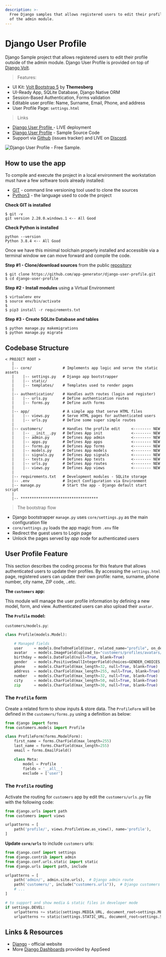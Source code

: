 ```yaml
---
description: >-
  Free Django samples that allows registered users to edit their profile outside
  of the admin module.
---
```


# Django User Profile

Django Sample project that allows registered users to edit their profile outside of the admin module. Django User Profile is provided on top of [Django Volt](https://github.com/app-generator/django-dashboard-volt).

> Features:

- UI Kit: [Volt Bootstrap 5](https://themesberg.com/product/admin-dashboard/volt-bootstrap-5-dashboard) by **Themesberg**
- UI-Ready App, SQLite Database, Django Native ORM
- Session-Based Authentication, Forms validation
- Editable user profile: Name, Surname, Email, Phone, and address
- User Profile Page: `settings.html`

> Links

- [Django User Profile ](https://django-user-profile.appseed-srv1.com/) - LIVE deployment
- [Django User Profile](https://github.com/app-generator/django-user-profile) - Sample Source Code
- Support via [Github](https://github.com/app-generator/django-user-profile/issues) (issues tracker) and LIVE on [Discord](https://discord.gg/fZC6hup).

![Django User Profile - Free Sample.](../../../static/assets/docs-sample-django-user-profile.jpg)

## How to use the app

To compile and execute the project in a local environment the workstation must have a few software tools already installed:

- [GIT](https://git-scm.com/) - command line versioning tool used to clone the sources
- [Python3](https://www.python.org/) - the language used to code the project

**Check GIT is installed**

```
$ git -v
git version 2.28.0.windows.1 <-- All Good
```

**Check Python is installed**

```
python --version
Python 3.8.4 <-- All Good
```

Once we have this minimal toolchain properly installed and accessible via a terminal window we can move forward and compile the code.

**Step #1 - Clone/download sources** from the public [repository ](https://github.com/app-generator/django-user-profile)

```
$ git clone https://github.com/app-generator/django-user-profile.git
$ cd django-user-profile
```

**Step #2 - Install modules** using a Virtual Environment

```
$ virtualenv env
$ source env/bin/activate
$
$ pip3 install -r requirements.txt
```

**Step #3 - Create SQLite Database and tables**

```
$ python manage.py makemigrations
$ python manage.py migrate
```

## Codebase Structure

```
< PROJECT ROOT >
   |
   |-- core/              # Implements app logic and serve the static assets
   |    |-- settings.py   # Django app bootstrapper
   |    |-- static/
   |    |-- templates/    # Templates used to render pages
   |
   |-- authentication/    # Handles auth routes (login and register)
   |    |-- urls.py       # Define authentication routes
   |    |-- forms.py      # Define auth forms
   |
   |-- app/               # A simple app that serve HTML files
   |    |-- views.py      # Serve HTML pages for authenticated users
   |    |-- urls.py       # Define some super simple routes
   |
   |-- customers/         # Handles the profile edit     <-------- NEW
   |    |-- __init__.py   # Defines App init             <-------- NEW
   |    |-- admin.py      # Defines App admin            <-------- NEW
   |    |-- apps.py       # Defines App apps             <-------- NEW
   |    |-- forms.py      # Defines App forms            <-------- NEW
   |    |-- models.py     # Defines App models           <-------- NEW
   |    |-- signals.py    # Defines App signals          <-------- NEW
   |    |-- tests.py      # Defines App tests            <-------- NEW
   |    |-- urls.py       # Defines App routes           <-------- NEW
   |    |-- views.py      # Defines App views            <-------- NEW
   |
   |-- requirements.txt   # Development modules - SQLite storage
   |-- .env               # Inject Configuration via Environment
   |-- manage.py          # Start the app - Django default start script
   |
   |-- ***********************************
```

> The bootstrap flow

- Django bootstrapper `manage.py` uses `core/settings.py` as the main configuration file
- `core/settings.py` loads the app magic from `.env` file
- Redirect the guest users to Login page
- Unlock the pages served by _app_ node for authenticated users

## User Profile Feature

This section describes the coding process for this feature that allows authenticated users to update their profiles. By accessing the `settings.html` page, registered users can update their own profile: name, surname, phone number, city name, ZIP code, ..etc.

**The `customers` app:**

This module will manage the user profile information by defining a new model, form, and view. Authenticated users can also upload their `avatar`.

**The `Profile` model:**

`customers/models.py`:

```python
class Profile(models.Model):

    # Managed fields
    user     = models.OneToOneField(User, related_name="profile", on_delete=models.CASCADE)
    avatar   = models.ImageField(upload_to="customers/profiles/avatars/", null=True, blank=True)
    birthday = models.DateField(null=True, blank=True)
    gender   = models.PositiveSmallIntegerField(choices=GENDER_CHOICES, null=True, blank=True)
    phone    = models.CharField(max_length=32, null=True, blank=True)
    address  = models.CharField(max_length=255, null=True, blank=True)
    number   = models.CharField(max_length=32, null=True, blank=True)
    city     = models.CharField(max_length=50, null=True, blank=True)
    zip      = models.CharField(max_length=30, null=True, blank=True)
```

### The `Profile` form

Create a related form to show inputs & store data. The `ProfileForm` will be defined in the `customers/forms.py` using a definition as below:

```python
from django import forms
from customers.models import Profile

class ProfileForm(forms.ModelForm):
    first_name = forms.CharField(max_length=255)
    last_name = forms.CharField(max_length=255)
    email = forms.EmailField()

    class Meta:
        model = Profile
        fields = '__all__'
        exclude = ['user']
```

### The `Profile` routing

Activate the routing for `customers` app by edit the `customers/urls.py` file with the following code:

```python
from django.urls import path
from customers import views

urlpatterns = [
    path('profile/', views.ProfileView.as_view(), name='profile'),
]
```

**Update `core/urls`** to include `customers` urls:

```python
from django.conf import settings
from django.contrib import admin
from django.conf.urls.static import static
from django.urls import path, include

urlpatterns = [
    path('admin/', admin.site.urls),  # Django admin route
    path('customers/', include("customers.urls")),  # Django customers route
    # ...
]

# to support and show media & static files in developer mode
if settings.DEVEL:
    urlpatterns += static(settings.MEDIA_URL, document_root=settings.MEDIA_ROOT)
    urlpatterns += static(settings.STATIC_URL, document_root=settings.STATIC_ROOT)
```

## Links & Resources

- [Django](https://www.djangoproject.com/) - official website
- More [Django Dashboards](https://appseed.us/admin-dashboards/django) provided by AppSeed
